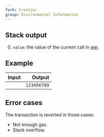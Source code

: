 ```yaml
---
fork: Frontier
group: Environmental Information
---
```


## Stack output

0. `value`: the value of the current call in [wei](https://www.investopedia.com/terms/w/wei.asp).

## Example

| Input | Output |
|------:|-------:|
|  | `123456789` |

## Error cases

The transaction is reverted in those cases:
- Not enough gas.
- Stack overflow.
